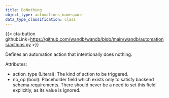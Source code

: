 ---
title: DoNothing
object_type: automations_namespace
data_type_classification: class
---

{{< cta-button githubLink=https://github.com/wandb/wandb/blob/main/wandb/automations/actions.py >}}



Defines an automation action that intentionally does nothing.

Attributes:
- action_type (Literal): The kind of action to be triggered.
- no_op (bool): Placeholder field which exists only to satisfy backend schema requirements.
    There should never be a need to set this field explicitly, as its value is ignored.
